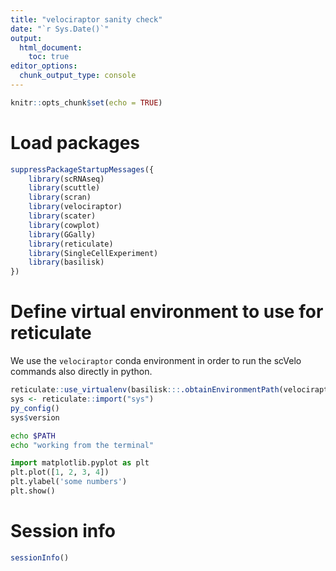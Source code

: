 ```yaml
---
title: "velociraptor sanity check"
date: "`r Sys.Date()`"
output: 
  html_document:
    toc: true
editor_options: 
  chunk_output_type: console
---
```


```r
knitr::opts_chunk$set(echo = TRUE)
```

# Load packages

```r
suppressPackageStartupMessages({
    library(scRNAseq)
    library(scuttle)
    library(scran)
    library(velociraptor)
    library(scater)
    library(cowplot)
    library(GGally)
    library(reticulate)
    library(SingleCellExperiment)
    library(basilisk)
})
```

# Define virtual environment to use for reticulate

We use the `velociraptor` conda environment in order to run the scVelo commands also directly in python.

```r
reticulate::use_virtualenv(basilisk:::.obtainEnvironmentPath(velociraptor:::velo.env))
sys <- reticulate::import("sys")
py_config()
sys$version
```

```bash
echo $PATH
echo "working from the terminal"
```

```python
import matplotlib.pyplot as plt
plt.plot([1, 2, 3, 4])
plt.ylabel('some numbers')
plt.show()
```

# Session info

```r
sessionInfo()
```

